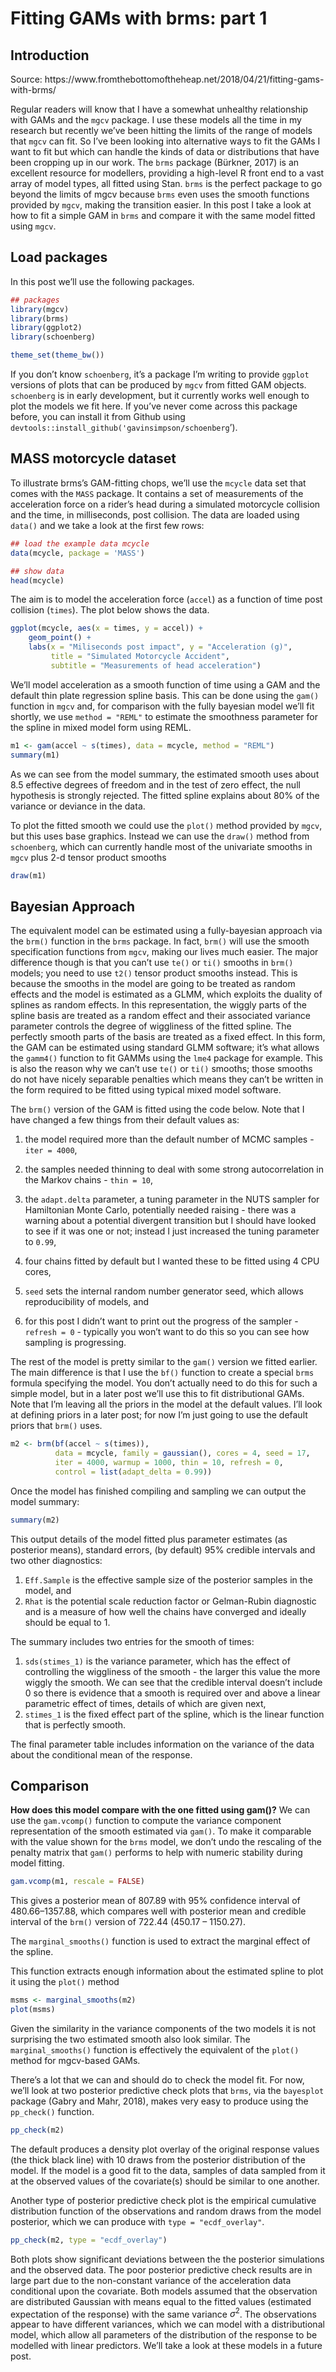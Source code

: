 # Fitting GAMs with brms: part 1

## Introduction
Source: https://www.fromthebottomoftheheap.net/2018/04/21/fitting-gams-with-brms/

Regular readers will know that I have a somewhat unhealthy relationship with GAMs and the `mgcv` package. I use these models all the time in my research but recently we’ve been hitting the limits of the range of models that `mgcv` can fit. So I’ve been looking into alternative ways to fit the GAMs I want to fit but which can handle the kinds of data or distributions that have been cropping up in our work. The `brms` package (Bürkner, 2017) is an excellent resource for modellers, providing a high-level R front end to a vast array of model types, all fitted using Stan. `brms` is the perfect package to go beyond the limits of mgcv because `brms` even uses the smooth functions provided by `mgcv`, making the transition easier. In this post I take a look at how to fit a simple GAM in `brms` and compare it with the same model fitted using `mgcv`.

## Load packages
In this post we’ll use the following packages. 

```r
## packages
library(mgcv)
library(brms)
library(ggplot2)
library(schoenberg)

theme_set(theme_bw())
```

If you don’t know `schoenberg`, it’s a package I’m writing to provide `ggplot` versions of plots that can be produced by `mgcv` from fitted GAM objects. `schoenberg` is in early development, but it currently works well enough to plot the models we fit here. If you’ve never come across this package before, you can install it from Github using `devtools::install_github('gavinsimpson/schoenberg`'). 

## MASS motorcycle dataset

To illustrate brms’s GAM-fitting chops, we’ll use the `mcycle` data set that comes with the `MASS` package. It contains a set of measurements of the acceleration force on a rider’s head during a simulated motorcycle collision and the time, in milliseconds, post collision. The data are loaded using `data()` and we take a look at the first few rows:

```r
## load the example data mcycle
data(mcycle, package = 'MASS')

## show data
head(mcycle)
```

The aim is to model the acceleration force (`accel`) as a function of time post collision (`times`). The plot below shows the data.

```r
ggplot(mcycle, aes(x = times, y = accel)) +
    geom_point() +
    labs(x = "Miliseconds post impact", y = "Acceleration (g)",
         title = "Simulated Motorcycle Accident",
         subtitle = "Measurements of head acceleration")
```

We’ll model acceleration as a smooth function of time using a GAM and the default thin plate regression spline basis. This can be done using the `gam()` function in `mgcv` and, for comparison with the fully bayesian model we’ll fit shortly, we use `method = "REML"` to estimate the smoothness parameter for the spline in mixed model form using REML. \

```r
m1 <- gam(accel ~ s(times), data = mcycle, method = "REML")
summary(m1)
```

As we can see from the model summary, the estimated smooth uses about 8.5 effective degrees of freedom and in the test of zero effect, the null hypothesis is strongly rejected. The fitted spline explains about 80% of the variance or deviance in the data.

To plot the fitted smooth we could use the `plot()` method provided by `mgcv`, but this uses base graphics. Instead we can use the `draw()` method from `schoenberg`, which can currently handle most of the univariate smooths in `mgcv` plus 2-d tensor product smooths


```r
draw(m1)
```

## Bayesian Approach
The equivalent model can be estimated using a fully-bayesian approach via the `brm()` function in the `brms` package. In fact, `brm()` will use the smooth specification functions from `mgcv`, making our lives much easier. The major difference though is that you can’t use `te()` or `ti()` smooths in `brm()` models; you need to use `t2()` tensor product smooths instead. This is because the smooths in the model are going to be treated as random effects and the model is estimated as a GLMM, which exploits the duality of splines as random effects. In this representation, the wiggly parts of the spline basis are treated as a random effect and their associated variance parameter controls the degree of wiggliness of the fitted spline. The perfectly smooth parts of the basis are treated as a fixed effect. In this form, the GAM can be estimated using standard GLMM software; it’s what allows the `gamm4()` function to fit GAMMs using the `lme4` package for example. This is also the reason why we can’t use `te()` or `ti()` smooths; those smooths do not have nicely separable penalties which means they can’t be written in the form required to be fitted using typical mixed model software.

The `brm()` version of the GAM is fitted using the code below. Note that I have changed a few things from their default values as:

1. the model required more than the default number of MCMC samples - `iter = 4000`,
2. the samples needed thinning to deal with some strong autocorrelation in the Markov chains - `thin = 10`,

3. the `adapt.delta` parameter, a tuning parameter in the NUTS sampler for Hamiltonian Monte Carlo, potentially needed raising - there was a warning about a potential divergent transition but I should have looked to see if it was one or not; instead I just increased the tuning parameter to `0.99`,

4. four chains fitted by default but I wanted these to be fitted using 4 CPU cores,

5. `seed` sets the internal random number generator seed, which allows reproducibility of models, and

6. for this post I didn’t want to print out the progress of the sampler - `refresh = 0` - typically you won’t want to do this so you can see how sampling is progressing.

The rest of the model is pretty similar to the `gam()` version we fitted earlier. The main difference is that I use the `bf()` function to create a special `brms` formula specifying the model. You don’t actually need to do this for such a simple model, but in a later post we’ll use this to fit distributional GAMs. Note that I’m leaving all the priors in the model at the default values. I’ll look at defining priors in a later post; for now I’m just going to use the default priors that `brm()` uses. \

```r
m2 <- brm(bf(accel ~ s(times)),
          data = mcycle, family = gaussian(), cores = 4, seed = 17,
          iter = 4000, warmup = 1000, thin = 10, refresh = 0,
          control = list(adapt_delta = 0.99))
```

Once the model has finished compiling and sampling we can output the model summary: \

```r
summary(m2)
```

This output details of the model fitted plus parameter estimates (as posterior means), standard errors, (by default) 95% credible intervals and two other diagnostics:

1. `Eff.Sample` is the effective sample size of the posterior samples in the model, and
2. `Rhat` is the potential scale reduction factor or Gelman-Rubin diagnostic and is a measure of how well the chains have converged and ideally should be equal to 1.

The summary includes two entries for the smooth of times:

1. `sds(stimes_1)` is the variance parameter, which has the effect of controlling the wiggliness of the smooth - the larger this value the more wiggly the smooth. We can see that the credible interval doesn’t include 0 so there is evidence that a smooth is required over and above a linear parametric effect of times, details of which are given next,
2. `stimes_1` is the fixed effect part of the spline, which is the linear function that is perfectly smooth.

The final parameter table includes information on the variance of the data about the conditional mean of the response.

## Comparison
**How does this model compare with the one fitted using gam()?** We can use the `gam.vcomp()` function to compute the variance component representation of the smooth estimated via `gam()`. To make it comparable with the value shown for the `brms` model, we don’t undo the rescaling of the penalty matrix that `gam()` performs to help with numeric stability during model fitting. \

```r
gam.vcomp(m1, rescale = FALSE)

```

This gives a posterior mean of 807.89 with 95% confidence interval of 480.66–1357.88, which compares well with posterior mean and credible interval of the `brm()` version of 722.44 (450.17 – 1150.27).

The `marginal_smooths()` function is used to extract the marginal effect of the spline.

This function extracts enough information about the estimated spline to plot it using the `plot()` method

```r
msms <- marginal_smooths(m2)
plot(msms)

```

Given the similarity in the variance components of the two models it is not surprising the two estimated smooth also look similar. The `marginal_smooths()` function is effectively the equivalent of the `plot()` method for mgcv-based GAMs.

There’s a lot that we can and should do to check the model fit. For now, we’ll look at two posterior predictive check plots that `brms`, via the `bayesplot` package (Gabry and Mahr, 2018), makes very easy to produce using the `pp_check()` function. \

```r
pp_check(m2)
```

The default produces a density plot overlay of the original response values (the thick black line) with 10 draws from the posterior distribution of the model. If the model is a good fit to the data, samples of data sampled from it at the observed values of the covariate(s) should be similar to one another.

Another type of posterior predictive check plot is the empirical cumulative distribution function of the observations and random draws from the model posterior, which we can produce with `type = "ecdf_overlay"`. \

```r
pp_check(m2, type = "ecdf_overlay")

```

Both plots show significant deviations between the the posterior simulations and the observed data. The poor posterior predictive check results are in large part due to the non-constant variance of the acceleration data conditional upon the covariate. Both models assumed that the observation are distributed Gaussian with means equal to the fitted values (estimated expectation of the response) with the same variance $\sigma^2$. The observations appear to have different variances, which we can model with a distributional model, which allow all parameters of the distribution of the response to be modelled with linear predictors. We’ll take a look at these models in a future post.

